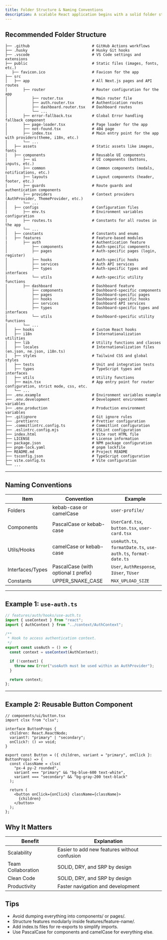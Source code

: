 ```yaml
---
title: Folder Structure & Naming Conventions
description: A scalable React application begins with a solid folder structure and consistent naming conventions. This ensures the codebase is maintainable, readable, and follows industry standards.
---
```


## Recommended Folder Structure

```plaintext
├── .github                            # GitHub Actions workflows
├── .husky                             # Husky Git hooks
├── .vscode                            # VS Code settings and extensions
├── public                             # Static files (images, fonts, etc.)
   ├── favicon.ico                     # Favicon for the app
├── src
│   ├── app                            # All Next.js pages and API routes
│       ├── router                     # Router configuration for the app
│           ├── router.tsx             # Main router file
│           ├── auth.router.tsx        # Authentication routes
│           ├── dashboard.router.tsx   # Dashboard routes
│           └── ...
|       ├── error-fallback.tsx         # Global Error handling fallback component
|       ├── page-loader.tsx            # Page loader for the app
│       ├── not-found.tsx              # 404 page
│       ├── index.tsx                  # Main entry point for the app with providers(theme, i18n, etc.)
│       └── ...
│   ├── assets                         # Static assets like images, fonts
│   ├── components                     # Reusable UI components
|       ├── ui                         # UI components (buttons, inputs, etc.)
│       ├── common                     # Common components (modals, notifications, etc.)
│       ├── layouts                    # Layout components (header, footer, etc.)
│       ├── guards                     # Route guards and authentication components
│       ├── providers                  # Context providers (AuthProvider, ThemeProvider, etc.)
│       └── ...
│   ├── configs                        # Configuration files
|       ├── env.ts                     # Environment variables configuration
│       ├── routes.ts                  # Constants for all routes in the app
│       └── ...
│   ├── constants                      # Constants and enums
|   ├── features                       # Feature-based modules
|       ├── auth                       # Authentication feature
│           ├── components             # Auth-specific components
│           ├── pages                  # Auth-specific pages (login, register)
│           ├── hooks                  # Auth-specific hooks
│           ├── services               # Auth API services
│           ├── types                  # Auth-specific types and interfaces
│           └── utils                  # Auth-specific utility functions
│       ├── dashboard                  # Dashboard feature
│           ├── components             # Dashboard-specific components
│           ├── pages                  # Dashboard-specific pages
│           ├── hooks                  # Dashboard-specific hooks
│           ├── services               # Dashboard API services
│           ├── types                  # Dashboard-specific types and interfaces
│           └── utils                  # Dashboard-specific utility functions
│       └── ...
│   ├── hooks                          # Custom React hooks
│   ├── i18n                           # Internationalization utilities
│   ├── lib                            # Utility functions and classes
│   ├── locales                        # Internationalization files (en.json, ne.json, i18n.ts)
│   ├── styles                         # Tailwind CSS and global styles
│   ├── tests                          # Unit and integration tests
│   ├── types                          # TypeScript types and interfaces
│   ├── utils                          # Utility functions
│   ├── main.tsx                       # App entry point for router configuration, strict mode, css, etc.
│   └── ...
├── .env.example                       # Environment variables example
├── .env.development                   # Development environment variables
├── .env.production                    # Production environment variables
├── .gitignore                         # Git ignore rules
├── .prettierrc                        # Prettier configuration
├── .commitlintrc.config.ts            # Commitlint configuration
├── .eslintrc.config.mjs               # ESLint configuration
├── index.html                         # Vite root HTML file
├── LICENSE                            # License information
├── package.json                       # NPM package configuration
├── pnpm-lock.yaml                     # pnpm lockfile
├── README.md                          # Project README
├── tsconfig.json                      # TypeScript configuration
├── vite.config.ts                     # Vite configuration
└── ...
```

---

## Naming Conventions

| Item             | Convention                            | Example                                                        |
| ---------------- | ------------------------------------- | -------------------------------------------------------------- |
| Folders          | kebab-case or camelCase               | `user-profile/`                                                |
| Components       | PascalCase or kebab-case              | `UserCard.tsx`, `button.tsx`, `user-card.tsx`                  |
| Utils/Hooks      | camelCase or kebab-case               | `useAuth.ts`, `formatDate.ts`, `use-auth.ts`, `format-date.ts` |
| Interfaces/Types | PascalCase (with optional `I` prefix) | `User`, `AuthResponse`, `IUser`, `TUser`                       |
| Constants        | UPPER_SNAKE_CASE                      | `MAX_UPLOAD_SIZE`                                              |

---

## Example 1: `use-auth.ts`

```ts
// features/auth/hooks/use-auth.ts
import { useContext } from "react";
import { AuthContext } from "../context/AuthContext";

/**
 * Hook to access authentication context.
 */
export const useAuth = () => {
  const context = useContext(AuthContext);

  if (!context) {
    throw new Error("useAuth must be used within an AuthProvider");
  }

  return context;
};
```

---

## Example 2: Reusable Button Component

```tsx
// components/ui/button.tsx
import clsx from "clsx";

interface ButtonProps {
  children: React.ReactNode;
  variant?: "primary" | "secondary";
  onClick?: () => void;
}

export const Button = ({ children, variant = "primary", onClick }: ButtonProps) => {
  const className = clsx(
    "px-4 py-2 rounded",
    variant === "primary" && "bg-blue-600 text-white",
    variant === "secondary" && "bg-gray-200 text-black"
  );

  return (
    <button onClick={onClick} className={className}>
      {children}
    </button>
  );
};
```

## Why It Matters

| Benefit            | Explanation                                  |
| ------------------ | -------------------------------------------- |
| Scalability        | Easier to add new features without confusion |
| Team Collaboration | SOLID, DRY, and SRP by design                |
| Clean Code         | SOLID, DRY, and SRP by design                |
| Productivity       | Faster navigation and development            |

## Tips

- Avoid dumping everything into components/ or pages/.
- Structure features modularly inside features/feature-name/.
- Add index.ts files for re-exports to simplify imports.
- Use PascalCase for components and camelCase for everything else.
